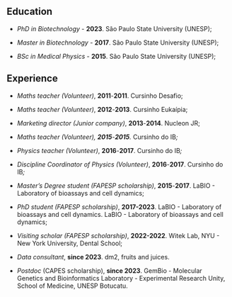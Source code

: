 ## Education

-   *PhD in Biotechnology* - **2023**. São Paulo State University (UNESP);

-   *Master in Biotechnology* - **2017**. São Paulo State University (UNESP);

-   *BSc in Medical Physics* - **2015**. São Paulo State University (UNESP);

## Experience

-   *Maths teacher (Volunteer)*, **2011**-**2011**. Cursinho Desafio;

-   *Maths teacher (Volunteer)*, **2012**-**2013**. Cursinho Eukaípia;

-   *Marketing director (Junior company)*, **2013**-**2014**. Nucleon JR;

-   *Maths teacher (Volunteer), **2015**-**2015**.* Cursinho do IB*;*

-   *Physics teacher (Volunteer)*, **2016**-**2017**. Cursinho do IB*;*

-   *Discipline Coordinator of Physics (Volunteer)*, **2016**-**2017**. Cursinho do IB*;*

-   *Master's Degree student (FAPESP scholarship)*, **2015**-**2017**. LaBIO - Laboratory of bioassays and cell dynamics;

-   *PhD student (FAPESP scholarship)*, **2017-2023**. LaBIO - Laboratory of bioassays and cell dynamics. LaBIO - Laboratory of bioassays and cell dynamics;

-   *Visiting scholar (FAPESP scholarship)*, **2022-2022**. Witek Lab, NYU - New York University, Dental School;

-   *Data consultant*, **since 2023**. dm2, fruits and juices.

-   *Postdoc* (CAPES scholarship), **since 2023**. GemBio - Molecular Genetics and Bioinformatics Laboratory - Experimental Research Unity, School of Medicine, UNESP Botucatu.
